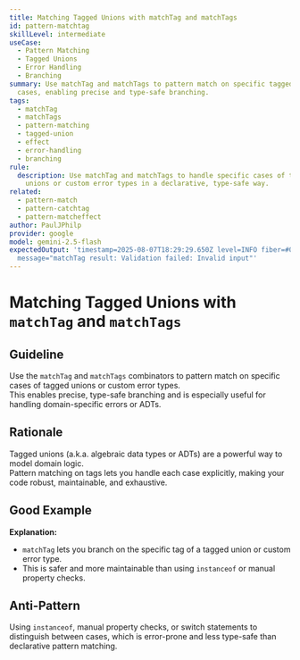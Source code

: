```yaml
---
title: Matching Tagged Unions with matchTag and matchTags
id: pattern-matchtag
skillLevel: intermediate
useCase:
  - Pattern Matching
  - Tagged Unions
  - Error Handling
  - Branching
summary: Use matchTag and matchTags to pattern match on specific tagged union
  cases, enabling precise and type-safe branching.
tags:
  - matchTag
  - matchTags
  - pattern-matching
  - tagged-union
  - effect
  - error-handling
  - branching
rule:
  description: Use matchTag and matchTags to handle specific cases of tagged
    unions or custom error types in a declarative, type-safe way.
related:
  - pattern-match
  - pattern-catchtag
  - pattern-matcheffect
author: PaulJPhilp
provider: google
model: gemini-2.5-flash
expectedOutput: 'timestamp=2025-08-07T18:29:29.650Z level=INFO fiber=#0
  message="matchTag result: Validation failed: Invalid input"'
---
```


# Matching Tagged Unions with `matchTag` and `matchTags`

## Guideline

Use the `matchTag` and `matchTags` combinators to pattern match on specific cases of tagged unions or custom error types.  
This enables precise, type-safe branching and is especially useful for handling domain-specific errors or ADTs.

## Rationale

Tagged unions (a.k.a. algebraic data types or ADTs) are a powerful way to model domain logic.  
Pattern matching on tags lets you handle each case explicitly, making your code robust, maintainable, and exhaustive.

## Good Example

<Example path="./src/pattern-matchtag.ts" />

**Explanation:**  
- `matchTag` lets you branch on the specific tag of a tagged union or custom error type.
- This is safer and more maintainable than using `instanceof` or manual property checks.

## Anti-Pattern

Using `instanceof`, manual property checks, or switch statements to distinguish between cases, which is error-prone and less type-safe than declarative pattern matching.